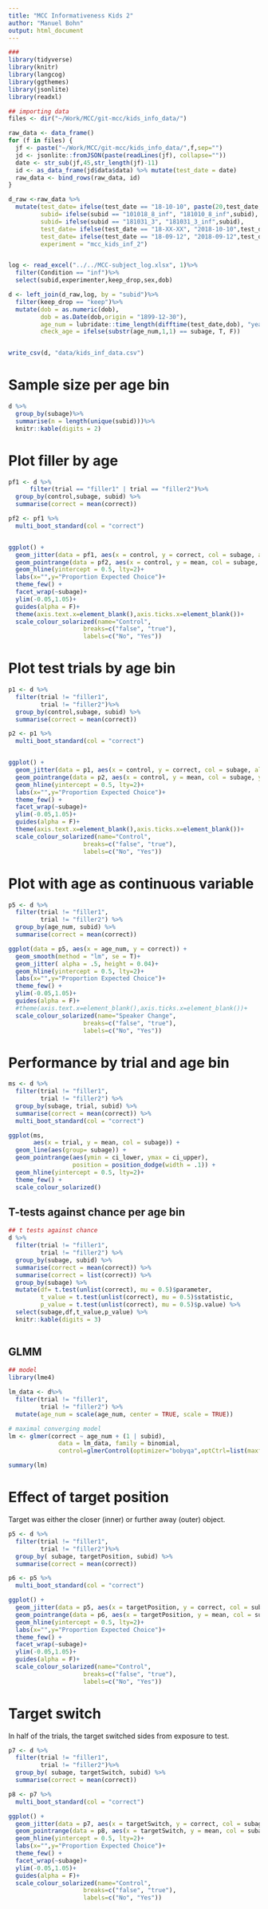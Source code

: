 ```yaml
---
title: "MCC Informativeness Kids 2"
author: "Manuel Bohn"
output: html_document
---
```


```r
###
library(tidyverse)
library(knitr)
library(langcog)
library(ggthemes)
library(jsonlite)
library(readxl)

## importing data
files <- dir("~/Work/MCC/git-mcc/kids_info_data/")

raw_data <- data_frame()
for (f in files) {
  jf <- paste("~/Work/MCC/git-mcc/kids_info_data/",f,sep="")
  jd <- jsonlite::fromJSON(paste(readLines(jf), collapse=""))
  date <- str_sub(jf,45,str_length(jf)-11)
  id <- as_data_frame(jd$data$data) %>% mutate(test_date = date)
  raw_data <- bind_rows(raw_data, id)
}

d_raw <-raw_data %>%
  mutate(test_date= ifelse(test_date == "18-10-10", paste(20,test_date,sep = ""),test_date),
         subid= ifelse(subid == "101018_8_inf", "181010_8_inf",subid),
         subid= ifelse(subid == "181031_3", "181031_3_inf",subid),
         test_date= ifelse(test_date == "18-XX-XX", "2018-10-10",test_date),
         test_date= ifelse(test_date == "18-09-12", "2018-09-12",test_date),
         experiment = "mcc_kids_inf_2")


log <- read_excel("../../MCC-subject_log.xlsx", 1)%>%
  filter(Condition == "inf")%>%
  select(subid,experimenter,keep_drop,sex,dob)

d <- left_join(d_raw,log, by = "subid")%>%
  filter(keep_drop == "keep")%>%
  mutate(dob = as.numeric(dob),
         dob = as.Date(dob,origin = "1899-12-30"),
         age_num = lubridate::time_length(difftime(test_date,dob), "years"),
         check_age = ifelse(substr(age_num,1,1) == subage, T, F))


write_csv(d, "data/kids_inf_data.csv")

```

# Sample size per age bin

```r

d %>%
  group_by(subage)%>%
  summarise(n = length(unique(subid)))%>%
  knitr::kable(digits = 2)

```

# Plot filler by age

```r
pf1 <- d %>%
      filter(trial == "filler1" | trial == "filler2")%>%
  group_by(control,subage, subid) %>%
  summarise(correct = mean(correct)) 

pf2 <- pf1 %>%
  multi_boot_standard(col = "correct")


ggplot() +
  geom_jitter(data = pf1, aes(x = control, y = correct, col = subage, alpha = .2),width = .3,height = .025)+
  geom_pointrange(data = pf2, aes(x = control, y = mean, col = subage, ymin = ci_lower, ymax = ci_upper),size = .8)+
  geom_hline(yintercept = 0.5, lty=2)+
  labs(x="",y="Proportion Expected Choice")+
  theme_few() +
  facet_wrap(~subage)+
  ylim(-0.05,1.05)+
  guides(alpha = F)+ 
  theme(axis.text.x=element_blank(),axis.ticks.x=element_blank())+
  scale_colour_solarized(name="Control",
                     breaks=c("false", "true"),
                     labels=c("No", "Yes"))
```


# Plot test trials by age bin

```r

p1 <- d %>%
  filter(trial != "filler1",
         trial != "filler2")%>%
  group_by(control,subage, subid) %>%
  summarise(correct = mean(correct)) 

p2 <- p1 %>%
  multi_boot_standard(col = "correct")


ggplot() +
  geom_jitter(data = p1, aes(x = control, y = correct, col = subage, alpha = .2),width = .3,height = .025)+
  geom_pointrange(data = p2, aes(x = control, y = mean, col = subage, ymin = ci_lower, ymax = ci_upper),size = .8)+
  geom_hline(yintercept = 0.5, lty=2)+
  labs(x="",y="Proportion Expected Choice")+
  theme_few() +
  facet_wrap(~subage)+
  ylim(-0.05,1.05)+
  guides(alpha = F)+ 
  theme(axis.text.x=element_blank(),axis.ticks.x=element_blank())+
  scale_colour_solarized(name="Control",
                     breaks=c("false", "true"),
                     labels=c("No", "Yes"))
```

# Plot with age as continuous variable

```r
p5 <- d %>%
  filter(trial != "filler1",
         trial != "filler2") %>%
  group_by(age_num, subid) %>%
  summarise(correct = mean(correct)) 

ggplot(data = p5, aes(x = age_num, y = correct)) +
  geom_smooth(method = "lm", se = T)+
  geom_jitter( alpha = .5, height = 0.04)+
  geom_hline(yintercept = 0.5, lty=2)+
  labs(x="",y="Proportion Expected Choice")+
  theme_few() +
  ylim(-0.05,1.05)+
  guides(alpha = F)+ 
  #theme(axis.text.x=element_blank(),axis.ticks.x=element_blank())+
  scale_colour_solarized(name="Speaker Change",
                     breaks=c("false", "true"),
                     labels=c("No", "Yes"))
```

# Performance by trial and age bin

```r
ms <- d %>%
  filter(trial != "filler1",
         trial != "filler2") %>%
  group_by(subage, trial, subid) %>%
  summarise(correct = mean(correct)) %>%
  multi_boot_standard(col = "correct")

ggplot(ms, 
       aes(x = trial, y = mean, col = subage)) +
  geom_line(aes(group= subage)) + 
  geom_pointrange(aes(ymin = ci_lower, ymax = ci_upper), 
                  position = position_dodge(width = .1)) + 
  geom_hline(yintercept = 0.5, lty=2)+
  theme_few() + 
  scale_colour_solarized()
```

## T-tests against chance per age bin
```r
## t tests against chance
d %>%
  filter(trial != "filler1",
         trial != "filler2") %>%
  group_by(subage, subid) %>%
  summarise(correct = mean(correct)) %>%
  summarise(correct = list(correct)) %>%
  group_by(subage) %>%
  mutate(df= t.test(unlist(correct), mu = 0.5)$parameter,
         t_value = t.test(unlist(correct), mu = 0.5)$statistic,
         p_value = t.test(unlist(correct), mu = 0.5)$p.value) %>%
  select(subage,df,t_value,p_value) %>%
  knitr::kable(digits = 3)
 
```


## GLMM


```r
## model
library(lme4)

lm_data <- d%>%
  filter(trial != "filler1",
         trial != "filler2") %>%
  mutate(age_num = scale(age_num, center = TRUE, scale = TRUE))

# maximal converging model
lm <- glmer(correct ~ age_num + (1 | subid), 
              data = lm_data, family = binomial, 
              control=glmerControl(optimizer="bobyqa",optCtrl=list(maxfun=2e5)))

```

```r
summary(lm)
```


# Effect of target position 

Target was either the closer (inner) or further away (outer) object.

```r
p5 <- d %>%
  filter(trial != "filler1",
         trial != "filler2")%>%
  group_by( subage, targetPosition, subid) %>%
  summarise(correct = mean(correct)) 

p6 <- p5 %>%
  multi_boot_standard(col = "correct")

ggplot() +
  geom_jitter(data = p5, aes(x = targetPosition, y = correct, col = subage, alpha = .2),width = .3,height = .025)+
  geom_pointrange(data = p6, aes(x = targetPosition, y = mean, col = subage, ymin = ci_lower, ymax = ci_upper),size = .8)+
  geom_hline(yintercept = 0.5, lty=2)+
  labs(x="",y="Proportion Expected Choice")+
  theme_few() +
  facet_wrap(~subage)+
  ylim(-0.05,1.05)+
  guides(alpha = F)+ 
  scale_colour_solarized(name="Control",
                     breaks=c("false", "true"),
                     labels=c("No", "Yes"))
```

# Target switch

In half of the trials, the target switched sides from exposure to test. 

```r
p7 <- d %>%
  filter(trial != "filler1",
         trial != "filler2")%>%
  group_by( subage, targetSwitch, subid) %>%
  summarise(correct = mean(correct)) 

p8 <- p7 %>%
  multi_boot_standard(col = "correct")

ggplot() +
  geom_jitter(data = p7, aes(x = targetSwitch, y = correct, col = subage, alpha = .2),width = .3,height = .025)+
  geom_pointrange(data = p8, aes(x = targetSwitch, y = mean, col = subage, ymin = ci_lower, ymax = ci_upper),size = .8)+
  geom_hline(yintercept = 0.5, lty=2)+
  labs(x="",y="Proportion Expected Choice")+
  theme_few() +
  facet_wrap(~subage)+
  ylim(-0.05,1.05)+
  guides(alpha = F)+ 
  scale_colour_solarized(name="Control",
                     breaks=c("false", "true"),
                     labels=c("No", "Yes"))
```
